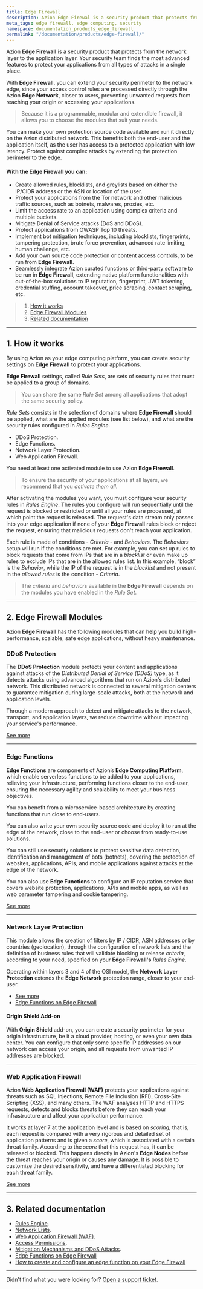 ```yaml
---
title: Edge Firewall
description: Azion Edge Firewal is a security product that protects from the network layer to the application layer.
meta_tags: edge firewall, edge computing, security
namespace: documentation_products_edge_firewall
permalink: "/documentation/products/edge-firewall/"
---
```


Azion **Edge Firewall** is a security product that protects from the network layer to the application layer. Your security team finds the most advanced features to protect your applications from all types of attacks in a single place.

With **Edge Firewall**, you can extend your security perimeter to the network edge, since your access control rules are processed directly through the Azion **Edge Network**, closer to users, preventing unwanted requests from reaching your origin or accessing your applications.

> Because it is a programmable, modular and extendible firewall, it allows you to choose the modules that suit your needs.

You can make your own protection source code available and run it directly on the Azion distributed network. This benefits both the end-user and the application itself, as the user has access to a protected application with low latency. Protect against complex attacks by extending the protection perimeter to the edge.

#### With the Edge Firewall you can:

- Create allowed rules, blocklists, and greylists based on either the IP/CIDR address or the ASN or location of the user.
- Protect your applications from the Tor network and other malicious traffic sources, such as botnets, malwares, proxies, etc.
- Limit the access rate to an application using complex criteria and multiple buckets.
- Mitigate Denial of Service attacks (DoS and DDoS).
- Protect applications from OWASP Top 10 threats.
- Implement bot mitigation techniques, including blocklists, fingerprints, tampering protection, brute force prevention, advanced rate limiting, human challenge, etc.
- Add your own source code protection or content access controls, to be run from **Edge Firewall**.
- Seamlessly integrate Azion curated functions or third-party software to be run in **Edge Firewall**, extending native platform functionalities with out-of-the-box solutions to IP reputation, fingerprint, JWT tokening, credential stuffing, account takeover, price scraping, contact scraping, etc.

> 1. [How it works](#how-does-it-work)
> 2. [Edge Firewall Modules](#edge-firewall-modules)
> 3. [Related documentation](#related-documentation)

---

## 1. How it works

By using Azion as your edge computing platform, you can create security settings on **Edge Firewall** to protect your applications.

**Edge Firewall** settings, called _Rule Sets_, are sets of security rules that must be applied to a group of domains.

> You can share the same _Rule Set_ among all applications that adopt the same security policy.

_Rule Sets_ consists in the selection of domains where **Edge Firewall** should be applied, what are the applied modules (see list below), and what are the security rules configured in _Rules Engine_.

- DDoS Protection.
- Edge Functions.
- Network Layer Protection.
- Web Application Firewall.

You need at least one activated module to use Azion **Edge Firewall**.

> To ensure the security of your applications at all layers, we recommend that you _activate them all_.

After activating the modules you want, you must configure your security rules in _Rules Engine_. The rules you configure will run sequentially until the request is blocked or restricted or until all your rules are processed, at which point the request is released. The request's data stream only passes into your edge application if none of your **Edge Firewall** rules block or reject the request, ensuring that malicious requests don't reach your application.

Each rule is made of conditions - _Criteria_ -  and _Behaviors_. The _Behaviors_ setup will run if the conditions are met. For example, you can set up rules to block requests that come from IPs that are in a _blocklist_ or even make up rules to exclude IPs that are in the allowed rules list. In this example, “block” is the _Behavior_, while the IP of the request is in the _blacklist_ and not present in the _allowed rules_ is the condition - _Criteria_.

> The _criteria_ and _behaviors_ available in the **Edge Firewall** depends on the modules you have enabled in the _Rule Set_.

---

## 2. Edge Firewall Modules

Azion **Edge Firewall** has the following modules that can help you build high-performance, scalable, safe edge applications, without heavy maintenance.

### DDoS Protection

The **DDoS Protection** module protects your content and applications against attacks of the _Distributed Denial of Service (DDoS)_ type, as it detects attacks using advanced algorithms that run on Azion's distributed network. This distributed network is connected to several mitigation centers to guarantee mitigation during large-scale attacks, both at the network and application levels.

Through a modern approach to detect and mitigate attacks to the network, transport, and application layers, we reduce downtime without impacting your service's performance.

[See more](/en/documentation/products/edge-firewall/ddos-protection/)

---

### Edge Functions

**Edge Functions** are components of Azion’s **Edge Computing Platform**, which enable serverless functions to be added to your applications, relieving your infrastructure, performing functions closer to the end-user, ensuring the necessary agility and scalability to meet your business objectives.

You can benefit from a microservice-based architecture by creating functions that run close to end-users.

You can also write your own security source code and deploy it to run at the edge of the network, close to the end-user or choose from ready-to-use solutions.

You can still use security solutions to protect sensitive data detection, identification and management of bots (botnets), covering the protection of websites, applications, APIs, and mobile applications against attacks at the edge of the network.

You can also use **Edge Functions** to configure an IP reputation service that covers website protection, applications, APIs and mobile apps, as well as web parameter tampering and cookie tampering.

[See more](/en/documentation/products/edge-firewall/edge-functions-instances/)

---

### Network Layer Protection

This module allows the creation of filters by IP / CIDR, ASN addresses or by countries (geolocation), through the configuration of network lists and the definition of business rules that will validate blocking or release _criteria_, according to your need, specified on your **Edge Firewall's** _Rules Engine_.

Operating within layers 3 and 4 of the OSI model, the **Network Layer Protection** extends the **Edge Network** protection range, closer to your end-user.

- [See more](/en/documentation/products/edge-firewall/network-layer-protection/)
- [Edge Functions on Edge Firewall](/en/documentation/products/edge-firewall/edge-functions/firewall/)

#### Origin Shield Add-on

With **Origin Shield** add-on, you can create a security perimeter for your origin infrastructure, be it a cloud provider, hosting, or even your own data center. You can configure that only some specific IP addresses on our network can access your origin, and all requests from unwanted IP addresses are blocked.

---

### Web Application Firewall

Azion **Web Application Firewall (WAF)** protects your applications against threats such as SQL Injections, Remote File Inclusion (RFI), Cross-Site Scripting (XSS), and many others. The WAF analyses HTTP and HTTPS requests, detects and blocks threats before they can reach your infrastructure and affect your application performance.

It works at layer 7 at the application level and is based on _scoring_, that is, each request is compared with a very rigorous and detailed set of application patterns and is given a _score_, which is associated with a certain threat family. According to the _score_ that this request has, it can be released or blocked. This happens directly in Azion's **Edge Nodes** before the threat reaches your origin or causes any damage. It is possible to customize the desired sensitivity, and have a differentiated blocking for each threat family.

[See more](/en/documentation/products/edge-firewall/web-application-firewall/)

---

## 3. Related documentation

- [Rules Engine](/en/documentation/products/edge-firewall/rules-engine/).
- [Network Lists](/en/documentation/products/edge-firewall/network-layer-protection/network-lists/).
- [Web Application Firewall (WAF)](/en/documentation/products/edge-firewall/web-application-firewall/).
- [Access Permissions](/en/documentation/products/edge-firewall/access-permissions/).
- [Mitigation Mechanisms and DDoS Attacks](/en/documentation/products/edge-firewall/ddos-protection/ddos-mitigation/).
- [Edge Functions on Edge Firewall](/en/documentation/products/edge-firewall/edge-functions/firewall/)
- [How to create and configure an edge function on your Edge Firewall](/en/documentation/products/guides/edge-functions/firewall/)

---

Didn't find what you were looking for? [Open a support ticket](https://tickets.azion.com/).
